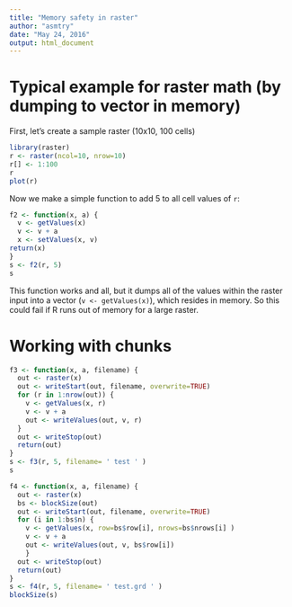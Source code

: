```yaml
---
title: "Memory safety in raster"
author: "asmtry"
date: "May 24, 2016"
output: html_document
---
```


# Typical example for raster math (by dumping to vector in memory)

First, let's create a sample raster (10x10, 100 cells)
```r
library(raster)
r <- raster(ncol=10, nrow=10)
r[] <- 1:100
r
plot(r)
```

Now we make a simple function to add 5 to all cell values of `r`:
```r
f2 <- function(x, a) {
  v <- getValues(x)
  v <- v + a
  x <- setValues(x, v)
return(x)
}
s <- f2(r, 5)
s
```
This function works and all, but it dumps all of the values within the raster input into a vector (`v <- getValues(x)`), which resides in memory. So this could fail if R runs out of memory for a large raster.

# Working with chunks

```r
f3 <- function(x, a, filename) {
  out <- raster(x)
  out <- writeStart(out, filename, overwrite=TRUE)
  for (r in 1:nrow(out)) {
    v <- getValues(x, r)
    v <- v + a
    out <- writeValues(out, v, r)
  }
  out <- writeStop(out)
  return(out)
}
s <- f3(r, 5, filename= ' test ' )
s
```

```r
f4 <- function(x, a, filename) {
  out <- raster(x)
  bs <- blockSize(out)
  out <- writeStart(out, filename, overwrite=TRUE)
  for (i in 1:bs$n) {
    v <- getValues(x, row=bs$row[i], nrows=bs$nrows[i] )
    v <- v + a
    out <- writeValues(out, v, bs$row[i])
    }
  out <- writeStop(out)
  return(out)
}
s <- f4(r, 5, filename= ' test.grd ' )
blockSize(s)
```

